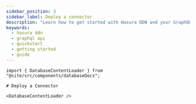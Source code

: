 ```yaml
---
sidebar_position: 3
sidebar_label: Deploy a connector
description: "Learn how to get started with Hasura DDN and your GraphQL API."
keywords:
  - hasura ddn
  - graphql api
  - quickstart
  - getting started
  - guide
---
```


`import { DatabaseContentLoader } from "@site/src/components/databaseDocs";`

`# Deploy a Connector`

`<DatabaseContentLoader />`
